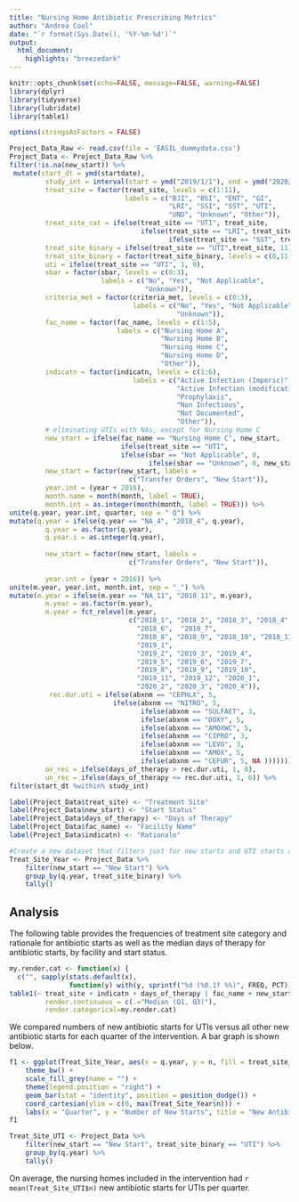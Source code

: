 ```yaml
---
title: "Nursing Home Antibiotic Prescribing Metrics"
author: "Andrea Cool"
date: "`r format(Sys.Date(), '%Y-%m-%d')`"
output: 
  html_document:
    highlights: "breezedark"
---
```

<!--
	Suppress all code chunks
-->
```r
knitr::opts_chunk$set(echo=FALSE, message=FALSE, warning=FALSE)
library(dplyr)
library(tidyverse)
library(lubridate)
library(table1)

options(stringsAsFactors = FALSE)
```

<!--
Import and clean data
-->
```r
Project_Data_Raw <- read.csv(file = 'EASIL_dummydata.csv')
Project_Data <- Project_Data_Raw %>%
filter(!is.na(new_start)) %>%
 mutate(start_dt = ymd(startdate),
 		 study_int = interval(start = ymd("2019/1/1"), end = ymd("2020/4/30")),
         treat_site = factor(treat_site, levels = c(1:11), 
                             labels = c("BJI", "BSI", "ENT", "GI",
                                        "LRI", "SSI", "SST", "UTI",
                                        "UND", "Unknown", "Other")),
         treat_site_cat = ifelse(treat_site == "UTI", treat_site,
                                 ifelse(treat_site == "LRI", treat_site, 
                                        ifelse(treat_site == "SST", treat_site, 11))),
         treat_site_binary = ifelse(treat_site == "UTI",treat_site, 11),
         treat_site_binary = factor(treat_site_binary, levels = c(8,11), labels = c("UTI", "Other")),
         uti = ifelse(treat_site == "UTI", 1, 0),
         sbar = factor(sbar, levels = c(0:3), 
                       labels = c("No", "Yes", "Not Applicable",
                                  "Unknown")),
         criteria_met = factor(criteria_met, levels = c(0:3), 
                               labels = c("No", "Yes", "Not Applicable",
                                          "Unknown")),
         fac_name = factor(fac_name, levels = c(1:5), 
                           labels = c("Nursing Home A", 
                                      "Nursing Home B",
                                      "Nursing Home C", 
                                      "Nursing Home D", 
                                      "Other")),
         indicatn = factor(indicatn, levels = c(1:6), 
                               labels = c("Active Infection (Imperic)", 
                                          "Active Infection (modification based on test result)", 
                                          "Prophylaxis",
                                          "Non Infectious",
                                          "Not Documented",
                                          "Other")),
         # eliminating UTIs with NAs, except for Nursing Home C
         new_start = ifelse(fac_name == "Nursing Home C", new_start, 
                            ifelse(treat_site == "UTI", 
                            ifelse(sbar == "Not Applicable", 0,
                                   ifelse(sbar == "Unknown", 0, new_start)), new_start)),
         new_start = factor(new_start, labels = 
                              c("Transfer Orders", "New Start")),
         year.int = (year + 2016),
         month.name = month(month, label = TRUE),
         month.int = as.integer(month(month, label = TRUE))) %>%
unite(q.year, year.int, quarter, sep = " Q") %>% 
mutate(q.year = ifelse(q.year == "NA_4", "2018_4", q.year),
         q.year = as.factor(q.year),
         q.year.i = as.integer(q.year),
         
         new_start = factor(new_start, labels = 
                              c("Transfer Orders", "New Start")),
         
         year.int = (year + 2016)) %>%
unite(m.year, year.int, month.int, sep = "_") %>%
mutate(m.year = ifelse(m.year == "NA_11", "2018_11", m.year), 
         m.year = as.factor(m.year),
         m.year = fct_relevel(m.year, 
                              c("2018_1", "2018_2", "2018_3", "2018_4",  "2018_5",  
                                "2018_6",  "2018_7",
                                "2018_8", "2018_9", "2018_10", "2018_11", "2018_12", 
                                "2019_1", 
                                "2019_2", "2019_3", "2019_4", 
                                "2019_5", "2019_6", "2019_7",
                                "2019_8", "2019_9", "2019_10",
                                "2019_11", "2019_12", "2020_1", 
                                "2020_2", "2020_3", "2020_4")),
          rec.dur.uti = ifelse(abxnm == "CEPHLX", 5,
                          ifelse(abxnm == "NITRO", 5,
                                 ifelse(abxnm == "SULFAET", 3,
                                 ifelse(abxnm == "DOXY", 5,
                                 ifelse(abxnm == "AMOXWC", 5,
                                 ifelse(abxnm == "CIPRO", 3,
                                 ifelse(abxnm == "LEVO", 3,
                                 ifelse(abxnm == "AMOX", 5,
                                 ifelse(abxnm == "CEFUR", 5, NA ))))))))),
         ov_rec = ifelse(days_of_therapy > rec.dur.uti, 1, 0),
         un_rec = ifelse(days_of_therapy <= rec.dur.uti, 1, 0)) %>%
filter(start_dt %within% study_int)

label(Project_Data$treat_site) <- "Treatment Site"
label(Project_Data$new_start) <- "Start Status"
label(Project_Data$days_of_therapy) <- "Days of Therapy"
label(Project_Data$fac_name) <- "Facility Name"
label(Project_Data$indicatn) <- "Rationale"

#Create a new dataset that filters just for new starts and UTI starts and groups by quarter
Treat_Site_Year <- Project_Data %>%
    filter(new_start == "New Start") %>% 
    group_by(q.year, treat_site_binary) %>% 
    tally()
 ```

## Analysis
The following table provides the frequencies of treatment site category and rationale for antibiotic starts as well as the median days of therapy for antibiotic starts, by facility and start status. 

<!--
  Create a table for facility characteristics.
-->
```r
my.render.cat <- function(x) {
  c("", sapply(stats.default(x), 
               function(y) with(y, sprintf("%d (%0.1f %%)", FREQ, PCT))))}
table1(~ treat_site + indicatn + days_of_therapy | fac_name + new_start, data = Project_Data,
         render.continuous = c(.="Median (Q1, Q3)"),
         render.categorical=my.render.cat)
```


We compared numbers of new antibiotic starts for UTIs versus all other new antibiotic starts for each quarter of the intervention. A bar graph is shown below. 


<!--
	Create a bar graph comparing counts of UTI starts versus all other starts for each month of the intervention.
-->

```r
f1 <- ggplot(Treat_Site_Year, aes(x = q.year, y = n, fill = treat_site_binary)) + 
    theme_bw() +
    scale_fill_grey(name = "") +
    theme(legend.position = "right") +
    geom_bar(stat = "identity", position = position_dodge()) +
    coord_cartesian(ylim = c(0, max(Treat_Site_Year$n))) +
    labs(x = "Quarter", y = "Number of New Starts", title = "New Antibiotic Starts Each Quarter, by Treatment Site")
f1
```

```r
Treat_Site_UTI <- Project_Data %>%
    filter(new_start == "New Start", treat_site_binary == "UTI") %>% 
    group_by(q.year) %>% 
    tally()
```

On average, the nursing homes included in the intervention had `r mean(Treat_Site_UTI$n)` new antibiotic starts for UTIs per quarter.

